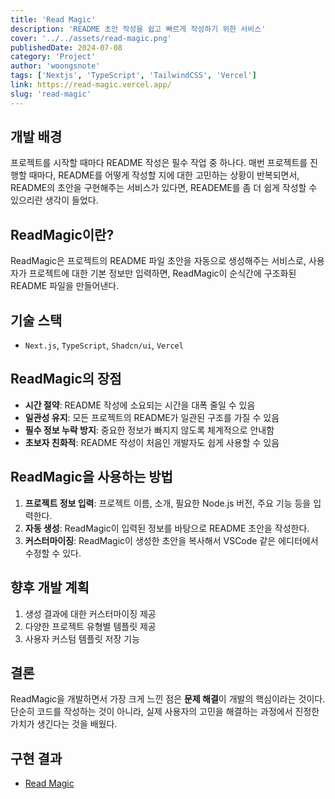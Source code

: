 ```yaml
---
title: 'Read Magic'
description: 'README 초안 작성을 쉽고 빠르게 작성하기 위한 서비스'
cover: '../../assets/read-magic.png'
publishedDate: 2024-07-08
category: 'Project'
author: 'woongsnote'
tags: ['Nextjs', 'TypeScript', 'TailwindCSS', 'Vercel']
link: https://read-magic.vercel.app/
slug: 'read-magic'
---
```


## 개발 배경

프로젝트를 시작할 때마다 README 작성은 필수 작업 중 하나다.
매번 프로젝트를 진행할 때마다, README를 어떻게 작성할 지에 대한 고민하는 상황이 반복되면서, README의 초안을 구현해주는 서비스가 있다면, READEME를 좀 더 쉽게 작성할 수 있으리란 생각이 들었다.

## ReadMagic이란?

ReadMagic은 프로젝트의 README 파일 초안을 자동으로 생성해주는 서비스로, 사용자가 프로젝트에 대한 기본 정보만 입력하면, ReadMagic이 순식간에 구조화된 README 파일을 만들어낸다.

## 기술 스택

- `Next.js`, `TypeScript`, `Shadcn/ui`, `Vercel`

## ReadMagic의 장점

- **시간 절약**: README 작성에 소요되는 시간을 대폭 줄일 수 있음
- **일관성 유지**: 모든 프로젝트의 README가 일관된 구조를 가질 수 있음
- **필수 정보 누락 방지**: 중요한 정보가 빠지지 않도록 체계적으로 안내함
- **초보자 친화적**: README 작성이 처음인 개발자도 쉽게 사용할 수 있음

## ReadMagic을 사용하는 방법

1. **프로젝트 정보 입력**: 프로젝트 이름, 소개, 필요한 Node.js 버전, 주요 기능 등을 입력한다.
2. **자동 생성**: ReadMagic이 입력된 정보를 바탕으로 README 초안을 작성한다.
3. **커스터마이징**: ReadMagic이 생성한 초안을 복사해서 VSCode 같은 에디터에서 수정할 수 있다.

## 향후 개발 계획

1. 생성 결과에 대한 커스터마이징 제공
2. 다양한 프로젝트 유형별 템플릿 제공
3. 사용자 커스텀 템플릿 저장 기능

## 결론

ReadMagic을 개발하면서 가장 크게 느낀 점은 **문제 해결**이 개발의 핵심이라는 것이다. 단순히 코드를 작성하는 것이 아니라, 실제 사용자의 고민을 해결하는 과정에서 진정한 가치가 생긴다는 것을 배웠다.

## 구현 결과

- [Read Magic](https://read-magic.vercel.app/)
